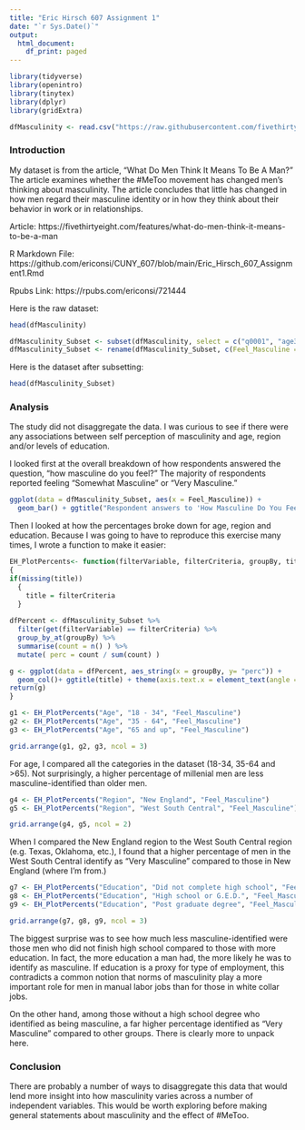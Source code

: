```yaml
---
title: "Eric Hirsch 607 Assignment 1"
date: "`r Sys.Date()`"
output: 
  html_document:
    df_print: paged
---
```



```r
library(tidyverse)
library(openintro)
library(tinytex)
library(dplyr)
library(gridExtra)    

```

``` r
dfMasculinity <- read.csv("https://raw.githubusercontent.com/fivethirtyeight/data/master/masculinity-survey/raw-responses.csv", header= TRUE)
```


### Introduction

My dataset is from the article, "What Do Men Think It Means To Be A Man?" The article examines whether the #MeToo movement has changed men's thinking about masculinity.  The article concludes that little has changed in how men regard their masculine identity or in how they think about their behavior in work or in relationships.

Article:  https://fivethirtyeight.com/features/what-do-men-think-it-means-to-be-a-man

R Markdown File:  https://github.com/ericonsi/CUNY_607/blob/main/Eric_Hirsch_607_Assignment1.Rmd

Rpubs Link:  https://rpubs.com/ericonsi/721444


Here is the raw dataset:

```r
head(dfMasculinity)
```


``` r

dfMasculinity_Subset <- subset(dfMasculinity, select = c("q0001", "age3", "q0026", "q0005", "race2", "q0029", "q0035", "q0030"))
dfMasculinity_Subset <- rename(dfMasculinity_Subset, c(Feel_Masculine =  "q0001", Age = "age3", Orientation = "q0026", BelieveSocietyPressuresMen="q0005", Race="race2", Education="q0029", Region="q0035", State="q0030"))
```
Here is the dataset after subsetting:

```r
head(dfMasculinity_Subset)
```

### Analysis 
The study did not disaggregate the data.  I was curious to see if there were any associations between self perception of masculinity and age, region and/or levels of education.

I looked first at the overall breakdown of how respondents answered the question, "how masculine do you feel?"   The majority of respondents reported feeling "Somewhat Masculine" or "Very Masculine."

``` r
ggplot(data = dfMasculinity_Subset, aes(x = Feel_Masculine)) +
  geom_bar() + ggtitle("Respondent answers to 'How Masculine Do You Feel'")
```


Then I looked at how the percentages broke down for age, region and education.  Because I was going to have to reproduce this exercise many times, I wrote a function to make it easier:
``` r

EH_PlotPercents<- function(filterVariable, filterCriteria, groupBy, title)
{
if(missing(title))
  {
    title = filterCriteria
  }
  
dfPercent <- dfMasculinity_Subset %>%
  filter(get(filterVariable) == filterCriteria) %>%
  group_by_at(groupBy) %>%
  summarise(count = n() ) %>%
  mutate( perc = count / sum(count) )

g <- ggplot(data = dfPercent, aes_string(x = groupBy, y= "perc")) +
  geom_col()+ ggtitle(title) + theme(axis.text.x = element_text(angle = 90))
return(g)
}
```

``` r
g1 <- EH_PlotPercents("Age", "18 - 34", "Feel_Masculine")
g2 <- EH_PlotPercents("Age", "35 - 64", "Feel_Masculine")
g3 <- EH_PlotPercents("Age", "65 and up", "Feel_Masculine")

grid.arrange(g1, g2, g3, ncol = 3)  
```

For age, I compared all the categories in the dataset (18-34, 35-64 and >65).  Not surprisingly, a higher percentage of millenial men are less masculine-identified than older men.

``` r
g4 <- EH_PlotPercents("Region", "New England", "Feel_Masculine")
g5 <- EH_PlotPercents("Region", "West South Central", "Feel_Masculine")

grid.arrange(g4, g5, ncol = 2)  
```

When I compared the New England region to the West South Central region (e.g. Texas, Oklahoma, etc.), I found that a higher percentage of men in the West South Central identify as "Very Masculine" compared to those in New England (where I'm from.) 

``` r

g7 <- EH_PlotPercents("Education", "Did not complete high school", "Feel_Masculine", "Didn't finish HS")
g8 <- EH_PlotPercents("Education", "High school or G.E.D.", "Feel_Masculine")
g9 <- EH_PlotPercents("Education", "Post graduate degree", "Feel_Masculine")

grid.arrange(g7, g8, g9, ncol = 3)  
```

The biggest surprise was to see how much less masculine-identified were those men who did not finish high school compared to those with more education.  In fact, the more education a man had, the more likely he was to identify as masculine. If education is a proxy for type of employment, this contradicts a common notion that norms of masculinity play a more important role for men in manual labor jobs than for those in white collar jobs.  

On the other hand, among those without a high school degree who identified as being masculine, a far higher percentage identified as "Very Masculine" compared to other groups.  There is clearly more to unpack here.

### Conclusion
There are probably a number of ways to disaggregate this data that would lend more insight into how masculinity varies across a number of independent variables.  This would be worth exploring before making general statements about masculinity and the effect of #MeToo.